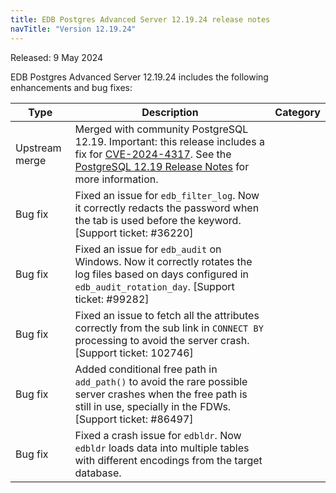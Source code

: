 ```yaml
---
title: EDB Postgres Advanced Server 12.19.24 release notes
navTitle: "Version 12.19.24"
---
```


Released: 9 May 2024

EDB Postgres Advanced Server 12.19.24 includes the following enhancements and bug fixes:

| Type           | Description                                                                                                                                                                                                        | Category |
|----------------|--------------------------------------------------------------------------------------------------------------------------------------------------------------------------------------------------------------------|----------|
| Upstream merge | Merged with community PostgreSQL 12.19. Important: this release includes a fix for [CVE-2024-4317](/security/assessments/cve-2024-4317). See the [PostgreSQL 12.19 Release Notes](https://www.postgresql.org/docs/release/12.19/) for more information. |          |
| Bug&nbsp;fix   | Fixed an issue for `edb_filter_log`. Now it correctly redacts the password when the tab is used before the keyword. [Support ticket: #36220] | |
| Bug&nbsp;fix   | Fixed an issue for `edb_audit` on Windows. Now it correctly rotates the log files based on days configured in `edb_audit_rotation_day`. [Support ticket: #99282]| |
| Bug&nbsp;fix   | Fixed an issue to fetch all the attributes correctly from the sub link in `CONNECT BY` processing to avoid the server crash. [Support ticket: 102746] | |
| Bug&nbsp;fix   | Added conditional free path in `add_path()` to avoid the rare possible server crashes when the free path is still in use, specially in the FDWs. [Support ticket: #86497] | |
| Bug&nbsp;fix   | Fixed a crash issue for `edbldr`. Now `edbldr` loads data into multiple tables with different encodings from the target database. |  |